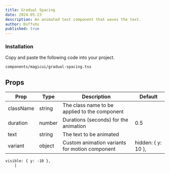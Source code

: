 ```yaml
---
title: Gradual Spacing
date: 2024-05-23
description: An animated text component that waves the text.
author: DoffuXx
published: true
---
```


<ComponentPreview name="gradual-spacing-demo" />

<Steps>

  ### Installation

  Copy and paste the following code into your project.

  ```text
  components/magicui/gradual-spacing.tsx
  ```

  <ComponentSource name="gradual-spacing" />

</Steps>

## Props

| Prop        | Type            | Description                                        | Default |
| ----------- | --------------- | -------------------------------------------------- | ------- |
| className   | string          | The class name to be applied to the component      |         |
| duration    | number          | Durations (seconds) for the animation              | 0.5     |
| text       | string          | The text to be animated                            |         |
| variant     | object          | Custom animation variants for motion component     |     hidden: { y: 10 },
    visible: { y: -10 },
        |
